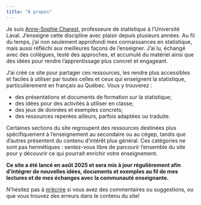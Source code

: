 ```yaml
---
title: "À propos"
---
```


Je suis <a href= "https://anne-sophie-charest.fsg.ulaval.ca/" target = "_blank">Anne-Sophie Charest</a>, professeure de statistique à l’Université Laval. J’enseigne cette discipline avec plaisir depuis plusieurs années. Au fil du temps, j’ai non seulement approfondi mes connaissances en statistique, mais aussi réfléchi aux meilleures façons de l’enseigner. J’ai lu, échangé avec des collègues, testé des approches, et accumulé du matériel ainsi que des idées pour rendre l’apprentissage plus concret et engageant.

J’ai créé ce site pour partager ces ressources, les rendre plus accessibles et faciles à utiliser par toutes celles et ceux qui enseignent la statistique, particulièrement en français au Québec. Vous y trouverez :

-   des présentations et documents de formation sur la statistique;
-   des idées pour des activités à utiliser en classe;
-   des jeux de données et exemples concrets;
-   des ressources reperées ailleurs, parfois adaptées ou traduite.

Certaines sections du site regroupent des ressources destinées plus spécifiquement à l’enseignement au secondaire ou au cégep, tandis que d’autres présentent du contenu d’intérêt plus général. Ces catégories ne sont pas hermétiques : sentez-vous libre de parcourir l’ensemble du site pour y découvrir ce qui pourrait enrichir votre enseignement.

**Ce site a été lancé en août 2025 et sera mis à jour régulièrement afin d’intégrer de nouvelles idées, documents et exemples au fil de mes lectures et de mes échanges avec la communauté enseignante.**

N'hésitez pas à [m'écrire](mailto:anne-sophie.charest@ulaval.ca) si vous avez des commentaires ou suggestions, ou que vous trouvez des erreurs dans le contenu du site!
